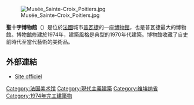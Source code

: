 {{multiple issues|
{{expand|time=2015-09-19T01:07:03+00:00}}
{{unreferenced|time=2015-09-19T01:07:03+00:00}}
}}
[[File:Musée_Sainte-Croix_Poitiers.jpg|thumb]]

'''聖十字博物館'''（'''{{lang-fr|Musée Sainte-Croix}}'''）是位於[[法國|法國]]城市[[普瓦捷|普瓦捷]]的一座[[博物館|博物館]]，也是普瓦捷最大的博物館。博物館修建於1974年，建築風格是典型的1970年代建築。博物館收藏了自史前時代至當代藝術的美術品。

==外部連結==
*[https://web.archive.org/web/20150321013348/http://www.musees-poitiers.org/saintecroix.htm Site officiel]

{{coord|display=title}}
{{normdaten}}
[[Category:法国美术馆|Category:法国美术馆]]
[[Category:現代主義建築|Category:現代主義建築]]
[[Category:维埃纳省|Category:维埃纳省]]
[[Category:1974年完工建築物|Category:1974年完工建築物]]
{{museum-stub}}